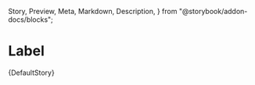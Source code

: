   Story,
  Preview,
  Meta,
  Markdown,
  Description,
} from "@storybook/addon-docs/blocks";



<Meta title="Atoms/Label" component="p6-label" />

# Label

<Preview>
  <Story
    name="Default"
    height="84px"
    parameters={DefaultStory.parameters}
    args={DefaultStory.args}
    argTypes={DefaultStory.argTypes}
  >
    {DefaultStory}
  </Story>
</Preview>

<Description markdown={Readme} />
